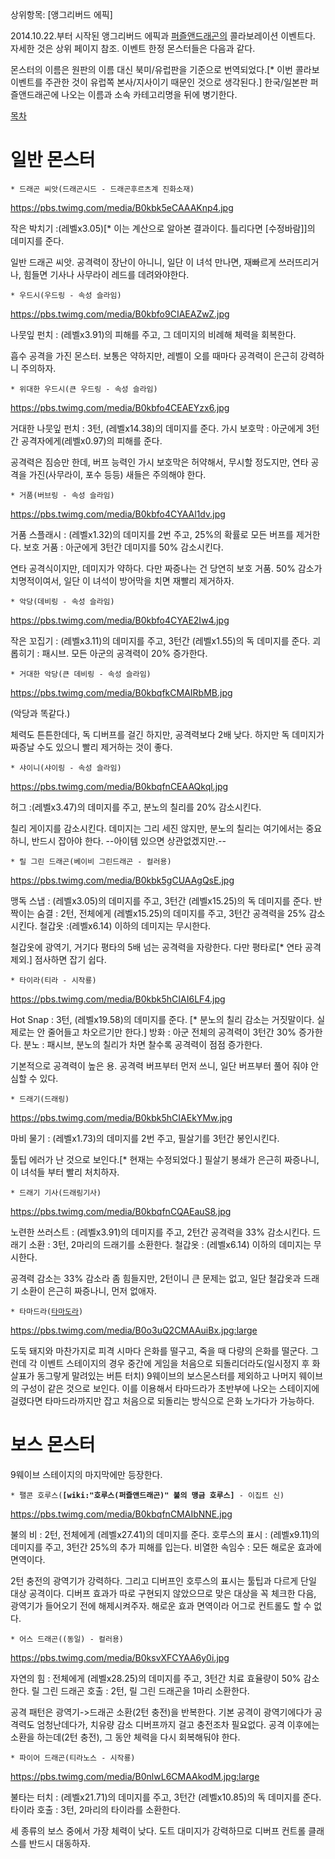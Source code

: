 상위항목: [앵그리버드 에픽]

2014.10.22.부터 시작된 앵그리버드 에픽과 [[퍼즐앤드래곤]]의 콜라보레이션 이벤트다. 자세한 것은 상위 페이지 참조. 이벤트 한정 몬스터들은 다음과 같다.

몬스터의 이름은 원판의 이름 대신 북미/유럽판을 기준으로 번역되었다.[* 이번 콜라보 이벤트를 주관한 것이 유럽쪽 본사/지사이기 때문인 것으로 생각된다.] 한국/일본판 퍼즐앤드래곤에 나오는 이름과 소속 카테고리명을 뒤에 병기한다.

[[목차]]

= 일반 몬스터 =

 * 드래곤 씨앗(드래곤시드 - 드래곤후르츠계 진화소재)

https://pbs.twimg.com/media/B0kbk5eCAAAKnp4.jpg

작은 박치기 :(레벨x3.05)[* 이는 계산으로 알아본 결과이다. 틀리다면 [수정바람]]의 데미지를 준다.

일반 드래곤 씨앗. 공격력이 장난이 아니니, 일단 이 녀석 만나면, 재빠르게 쓰러뜨리거나, 힘들면 기사나 사무라이 레드를 데려와야한다.

 * 우드시(우드링 - 속성 슬라임)

https://pbs.twimg.com/media/B0kbfo9CIAEAZwZ.jpg

나뭇잎 펀치 : (레벨x3.91)의 피해를 주고, 그 데미지의 비례해 체력을 회복한다.

흡수 공격을 가진 몬스터. 보통은 약하지만, 레벨이 오를 때마다 공격력이 은근히 강력하니 주의하자.

 * 위대한 우드시(큰 우드링 - 속성 슬라임)

https://pbs.twimg.com/media/B0kbfo4CEAEYzx6.jpg

거대한 나뭇잎 펀치 : 3턴, (레벨x14.38)의 데미지를 준다.
가시 보호막 : 아군에게 3턴간 공격자에게(레벨x0.97)의 피해를 준다.

공격력은 짐승만 한데, 버프 능력인 가시 보호막은 허약해서, 무시할 정도지만, 연타 공격을 가진(사무라이, 포수 등등) 새들은 주의해야 한다.

 * 거품(버브링 - 속성 슬라임)

https://pbs.twimg.com/media/B0kbfo4CYAAl1dv.jpg

거품 스플래시 : (레벨x1.32)의 데미지를 2번 주고, 25%의 확률로 모든 버프를 제거한다.
보호 거품 : 아군에게 3턴간 데미지를 50% 감소시킨다.

연타 공격식이지만, 데미지가 약하다. 다만 짜증나는 건 당연히 보호 거품. 50% 감소가 치명적이여서, 일단 이 녀석이 방어막을 치면 재빨리 제거하자.

 * 악당(데비링 - 속성 슬라임)

https://pbs.twimg.com/media/B0kbfo4CYAE2Iw4.jpg

작은 꼬집기 : (레벨x3.11)의 데미지를 주고, 3턴간 (레벨x1.55)의 독 데미지를 준다.
괴롭히기 : 패시브. 모든 아군의 공격력이 20% 증가한다.

 * 거대한 악당(큰 데비링 - 속성 슬라임)

https://pbs.twimg.com/media/B0kbqfkCMAIRbMB.jpg

(악당과 똑같다.)

체력도 튼튼한데다, 독 디버프를 걸긴 하지만, 공격력보다 2배 낮다. 하지만 독 데미지가 짜증날 수도 있으니 빨리 제거하는 것이 좋다.

 * 샤이니(샤이링 - 속성 슬라임)

https://pbs.twimg.com/media/B0kbqfnCEAAQkql.jpg

허그 :(레벨x3.47)의 데미지를 주고, 분노의 칠리를 20% 감소시킨다.

칠리 게이지를 감소시킨다. 데미지는 그리 세진 않지만, 분노의 칠리는 여기에서는 중요하니, 반드시 잡아야 한다. --아이템 있으면 상관없겠지만.--

 * 릴 그린 드래곤(베이비 그린드래곤 - 컬러용)

https://pbs.twimg.com/media/B0kbk5gCUAAgQsE.jpg

맹독 스냅 : (레벨x3.05)의 데미지를 주고, 3턴간 (레벨x15.25)의 독 데미지를 준다.
반짝이는 숨결 : 2턴, 전체에게 (레벨x15.25)의 데미지를 주고, 3턴간 공격력을 25% 감소시킨다.
철갑옷 :(레벨x6.14) 이하의 데미지는 무시한다.

철갑옷에 광역기, 거기다 평타의 5배 넘는 공격력을 자랑한다.
다만 평타로[* 연타 공격 제외.] 점사하면 잡기 쉽다.

 * 타이라(티라 - 시작룡)

https://pbs.twimg.com/media/B0kbk5hCIAI6LF4.jpg

Hot Snap : 3턴, (레벨x19.58)의 데미지를 준다. [* 분노의 칠리 감소는 거짓말이다. 실제로는 안 줄어들고 차오르기만 한다.]
방화 : 아군 전체의 공격력이 3턴간 30% 증가한다.
분노 : 패시브, 분노의 칠리가 차면 찰수록 공격력이 점점 증가한다.

기본적으로 공격력이 높은 용. 공격력 버프부터 먼저 쓰니, 일단 버프부터 풀어 줘야 안심할 수 있다.

 * 드래기(드래링)

https://pbs.twimg.com/media/B0kbk5hCIAEkYMw.jpg

마비 물기 : (레벨x1.73)의 데미지를 2번 주고, 필살기를 3턴간 봉인시킨다.

툴팁 에러가 난 것으로 보인다.[* 현재는 수정되었다.] 필살기 봉쇄가 은근히 짜증나니, 이 녀석들 부터 빨리 처치하자.

 * 드래기 기사(드래링기사)

https://pbs.twimg.com/media/B0kbqfnCQAEauS8.jpg

노련한 쓰러스트 : (레벨x3.91)의 데미지를 주고, 2턴간 공격력을 33% 감소시킨다.
드래기 소환 : 3턴, 2마리의 드래기를 소환한다.
철갑옷 : (레벨x6.14) 이하의 데미지는 무시한다.

공격력 감소는 33% 감소라 좀 힘들지만, 2턴이니 큰 문제는 없고,
일단 철갑옷과 드래기 소환이 은근히 짜증나니, 먼저 없애자.

 * 타마드라([[타마도라]])

https://pbs.twimg.com/media/B0o3uQ2CMAAuiBx.jpg:large

도둑 돼지와 마찬가지로 피격 시마다 은화를 떨구고, 죽을 때 다량의 은화를 떨군다.
그런데 각 이벤트 스테이지의 경우 중간에 게임을 처음으로 되돌리더라도(일시정지 후 화살표가 동그랗게 말려있는 버튼 터치) 9웨이브의 보스몬스터를 제외하고 나머지 웨이브의 구성이 같은 것으로 보인다. 이를 이용해서 타마드라가 초반부에 나오는 스테이지에 걸렸다면 타마드라까지만 잡고 처음으로 되돌리는 방식으로 은화 노가다가 가능하다.

= 보스 몬스터 =

9웨이브 스테이지의 마지막에만 등장한다.

 * 팰콘 호루스('''[wiki:"호루스(퍼즐앤드래곤)" 불의 맹금 호루스]''' - 이집트 신)

https://pbs.twimg.com/media/B0kbqfnCMAIbNNE.jpg

불의 비 : 2턴, 전체에게 (레벨x27.41)의 데미지를 준다.
호루스의 표시 : (레벨x9.11)의 데미지를 주고, 3턴간 25%의 추가 피해를 입는다.
비열한 속임수 : 모든 해로운 효과에 면역이다.

2턴 충전의 광역기가 강력하다. 그리고 디버프인 호루스의 표시는 툴팁과 다르게 단일 대상 공격이다. 디버프 효과가 따로 구현되지 않았으므로 맞은 대상을 꼭 체크한 다음, 광역기가 들어오기 전에 해제시켜주자. 해로운 효과 면역이라 어그로 컨트롤도 할 수 없다.

 * 어스 드래곤((동일) - 컬러용)

https://pbs.twimg.com/media/B0ksvXFCYAA6y0i.jpg

자연의 힘 : 전체에게 (레벨x28.25)의 데미지를 주고, 3턴간 치료 효율량이 50% 감소한다.
릴 그린 드래곤 호출 : 2턴, 릴 그린 드래곤을 1마리 소환한다.

공격 패턴은 광역기->드래곤 소환(2턴 충전)을 반복한다. 기본 공격이 광역기에다가 공격력도 엄청난데다가, 치유량 감소 디버프까지 걸고 충전조차 필요없다. 공격 이후에는 소환을 하는데(2턴 충전), 그 동안 체력을 다시 회복해둬야 한다.

 * 파이어 드래곤(티라노스 - 시작룡)

https://pbs.twimg.com/media/B0nlwL6CMAAkodM.jpg:large

불타는 터치 : (레벨x21.71)의 데미지를 주고, 3턴간 (레벨x10.85)의 독 데미지를 준다.
타이라 호출 : 3턴, 2마리의 타이라를 소환한다.

세 종류의 보스 중에서 가장 체력이 낮다. 도트 대미지가 강력하므로 디버프 컨트롤 클래스를 반드시 대동하자.
